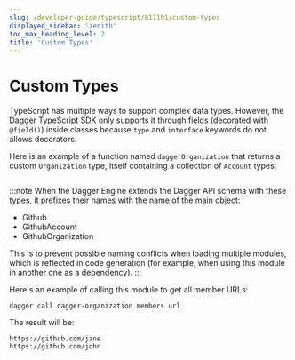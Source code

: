```yaml
---
slug: /developer-guide/typescript/817191/custom-types
displayed_sidebar: 'zenith'
toc_max_heading_level: 2
title: 'Custom Types'
---
```



# Custom Types

<PartialExperimentalDocs />

TypeScript has multiple ways to support complex data types. However, the Dagger TypeScript SDK only supports it through fields (decorated with `@field()`) inside classes because `type` and `interface` keywords do not allows decorators.

Here is an example of a function named `daggerOrganization` that returns a custom `Organization` type, itself containing a collection of `Account` types:

```typescript file=./snippets/custom-types/index.ts
```

:::note
When the Dagger Engine extends the Dagger API schema with these types, it prefixes
their names with the name of the main object:
- Github
- GithubAccount
- GithubOrganization

This is to prevent possible naming conflicts when loading multiple modules,
which is reflected in code generation (for example, when using this module in
another one as a dependency).
:::

Here's an example of calling this module to get all member URLs:

```shell
dagger call dagger-organization members url
```

The result will be:

```shell
https://github.com/jane
https://github.com/john
```
